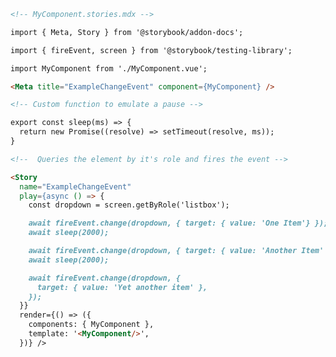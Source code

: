 ```md
<!-- MyComponent.stories.mdx -->

import { Meta, Story } from '@storybook/addon-docs';

import { fireEvent, screen } from '@storybook/testing-library';

import MyComponent from './MyComponent.vue';

<Meta title="ExampleChangeEvent" component={MyComponent} />

<!-- Custom function to emulate a pause -->

export const sleep(ms) => {
  return new Promise((resolve) => setTimeout(resolve, ms));
}

<!--  Queries the element by it's role and fires the event -->

<Story 
  name="ExampleChangeEvent"
  play={async () => {
    const dropdown = screen.getByRole('listbox');

    await fireEvent.change(dropdown, { target: { value: 'One Item'} });
    await sleep(2000);

    await fireEvent.change(dropdown, { target: { value: 'Another Item' } });
    await sleep(2000);

    await fireEvent.change(dropdown, {
      target: { value: 'Yet another item' },
    });
  }}
  render={() => ({
    components: { MyComponent },
    template: '<MyComponent/>',
  })} />
```